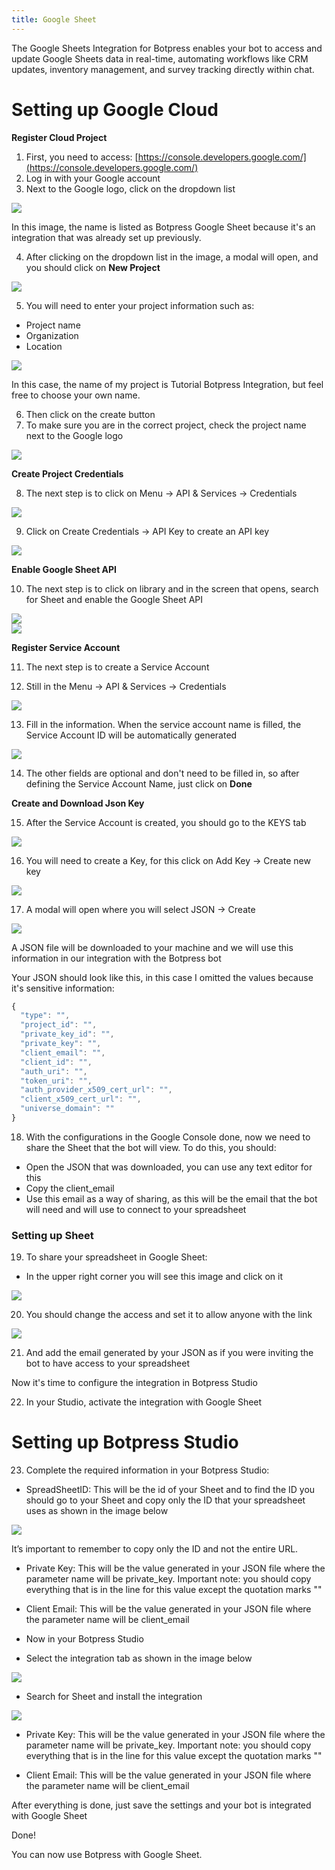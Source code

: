 ```yaml
---
title: Google Sheet
---
```



The Google Sheets Integration for Botpress enables your bot to access and update Google Sheets data in real-time, automating workflows like CRM updates, inventory management, and survey tracking directly within chat.

# Setting up Google Cloud

**Register Cloud Project**

1. First, you need to access: [https://console.developers.google.com/](https://console.developers.google.com/)
2. Log in with your Google account
3. Next to the Google logo, click on the dropdown list

<img src="./assets/google-sheet-project.png" />

In this image, the name is listed as Botpress Google Sheet because it's an integration that was already set up previously.

4. After clicking on the dropdown list in the image, a modal will open, and you should click on **New Project**

<img src="./assets/google-cloud-new-project.png" />

5. You will need to enter your project information such as:
  * Project name
  * Organization
  * Location

<img src="./assets/google-cloud-new-project-form.png" />

In this case, the name of my project is Tutorial Botpress Integration, but feel free to choose your own name.

6. Then click on the create button
7. To make sure you are in the correct project, check the project name next to the Google logo

<img src="./assets/google-cloud-project-dropdown.png" />

**Create Project Credentials**

8. The next step is to click on Menu → API & Services → Credentials

<img src="./assets/google-cloud-api-services.png" />

9. Click on Create Credentials → API Key to create an API key

<img src="./assets/google-cloud-api-key.png" />

**Enable Google Sheet API**

10. The next step is to click on library and in the screen that opens, search for Sheet and enable the Google Sheet API

<img src="./assets/google-cloud-library.png" />

<br />

<img src="./assets/google-sheets-enable.png" />

**Register Service Account**

11. The next step is to create a Service Account

12. Still in the Menu → API & Services → Credentials

<img src="./assets/google-cloud-menu-service-account.png" />

13. Fill in the information. When the service account name is filled, the Service Account ID will be automatically generated

<img src="./assets/google-cloud-service-account.png" />

14. The other fields are optional and don't need to be filled in, so after defining the Service Account Name, just click on **Done**

**Create and Download Json Key**

15. After the Service Account is created, you should go to the KEYS tab

<img src="./assets/google-cloud-service-account-keys.png" />

16. You will need to create a Key, for this click on Add Key → Create new key

<img src="./assets/google-cloud-create-new-key.png" />

17. A modal will open where you will select JSON → Create

<img src="./assets/google-cloud-json-private-key.png" />

A JSON file will be downloaded to your machine and we will use this information in our integration with the Botpress bot

Your JSON should look like this, in this case I omitted the values because it's sensitive information:

```jsx
{
  "type": "",
  "project_id": "",
  "private_key_id": "",
  "private_key": "",
  "client_email": "",
  "client_id": "",
  "auth_uri": "",
  "token_uri": "",
  "auth_provider_x509_cert_url": "",
  "client_x509_cert_url": "",
  "universe_domain": ""
}
```

18. With the configurations in the Google Console done, now we need to share the Sheet that the bot will view. To do this, you should:

- Open the JSON that was downloaded, you can use any text editor for this
- Copy the client\_email
- Use this email as a way of sharing, as this will be the email that the bot will need and will use to connect to your spreadsheet

### Setting up Sheet

19. To share your spreadsheet in Google Sheet:
  * In the upper right corner you will see this image and click on it

<img src="./assets/google-sheet-share.png" />

20. You should change the access and set it to allow anyone with the link

<img src="./assets/google-sheet-share-link.png" />

21. And add the email generated by your JSON as if you were inviting the bot to have access to your spreadsheet

Now it's time to configure the integration in Botpress Studio

22. In your Studio, activate the integration with Google Sheet

# Setting up Botpress Studio

23. Complete the required information in your Botpress Studio:

* SpreadSheetID: This will be the id of your Sheet and to find the ID you should go to your Sheet and copy only the ID that your spreadsheet uses as shown in the image below

<img src="./assets/google-sheet-url.png" />

It’s important to remember to copy only the ID and not the entire URL.

* Private Key: This will be the value generated in your JSON file where the parameter name will be private\_key. Important note: you should copy everything that is in the line for this value except the quotation marks ""

* Client Email: This will be the value generated in your JSON file where the parameter name will be client\_email

* Now in your Botpress Studio

* Select the integration tab as shown in the image below

<img src="./assets/google-sheet-explore-the-hub.png" />

* Search for Sheet and install the integration

<img src="./assets/google-sheet-integration-configuration.png" />

* Private Key: This will be the value generated in your JSON file where the parameter name will be private\_key. Important note: you should copy everything that is in the line for this value except the quotation marks ""

* Client Email: This will be the value generated in your JSON file where the parameter name will be client\_email

After everything is done, just save the settings and your bot is integrated with Google Sheet

<Check>
Done!

You can now use Botpress with Google Sheet.
</Check>
